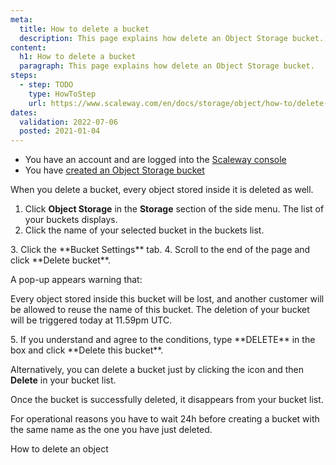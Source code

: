 ```yaml
---
meta:
  title: How to delete a bucket
  description: This page explains how delete an Object Storage bucket.
content:
  h1: How to delete a bucket
  paragraph: This page explains how delete an Object Storage bucket.
steps:
  - step: TODO
    type: HowToStep
    url: https://www.scaleway.com/en/docs/storage/object/how-to/delete-a-bucket
dates:
  validation: 2022-07-06
  posted: 2021-01-04
---
```


<Message type="requirement">

  - You have an account and are logged into the [Scaleway console](https://console.scaleway.com)  
  - You have [created an Object Storage bucket](/storage/object/how-to/create-a-bucket/)

</Message>

When you delete a bucket, every object stored inside it is deleted as well. 

1. Click **Object Storage** in the **Storage** section of the side menu. The list of your buckets displays. 
2. Click the name of your selected bucket in the buckets list.
  <Lightbox src="scaleway-bucket-name-in-the-list.webp" alt="" />
3. Click the **Bucket Settings** tab. 
  <Lightbox src="scaleway-bucket-settings-tab.webp" alt="" />
4. Scroll to the end of the page and click **Delete bucket**.
  <Lightbox src="scaleway-delete-bucket.webp" alt="" />

  A pop-up appears warning that:
  <Message type="important">

  Every object stored inside this bucket will be lost, and another customer will be allowed to reuse the name of this bucket. The deletion of your bucket will be triggered today at 11.59pm UTC.

  </Message>
5. If you understand and agree to the conditions, type **DELETE** in the box and click **Delete this bucket**.
  <Lightbox src="scaleway-delete-confirmation.webp" alt="" />

Alternatively, you can delete a bucket just by clicking the <Icon name="more" /> icon and then **Delete** in your bucket list.
  <Lightbox src="scaleway-delete-in-bucket-list.webp" alt="" />

Once the bucket is successfully deleted, it disappears from your bucket list. 
  <Message type="note">

  For operational reasons you have to wait 24h before creating a bucket with the same name as the one you have just deleted.

  </Message>

<Navigation title="See Also">
  <PreviousButton to="/storage/object/how-to/delete-an-object/">How to delete an object</PreviousButton>
</Navigation>
